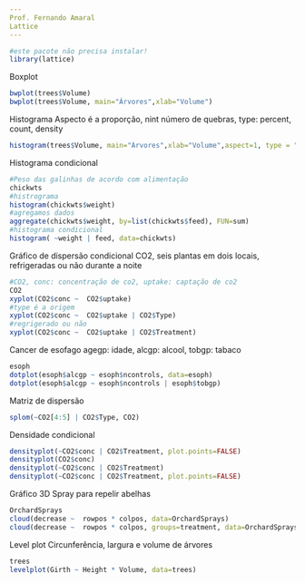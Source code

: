 ```yaml
---
Prof. Fernando Amaral
Lattice
---
```


```r
#este pacote não precisa instalar!
library(lattice)
```
Boxplot
```r
bwplot(trees$Volume)
bwplot(trees$Volume, main="Árvores",xlab="Volume")
```
Histograma
Aspecto é a proporção, nint número de quebras, type: percent, count, density
```r
histogram(trees$Volume, main="Árvores",xlab="Volume",aspect=1, type = "percent", nint=5 )
```
Histograma condicional
```r
#Peso das galinhas de acordo com alimentação
chickwts
#histrograma
histogram(chickwts$weight)
#agregamos dados
aggregate(chickwts$weight, by=list(chickwts$feed), FUN=sum)
#histograma condicional
histogram( ~weight | feed, data=chickwts)
```
Gráfico de dispersão condicional
CO2, seis plantas em dois locais, refrigeradas ou não durante a noite
```r
#CO2, conc: concentração de co2, uptake: captação de co2
CO2
xyplot(CO2$conc ~  CO2$uptake)
#type é a origem 
xyplot(CO2$conc ~  CO2$uptake | CO2$Type)
#regrigerado ou não
xyplot(CO2$conc ~  CO2$uptake | CO2$Treatment)
```
Cancer de esofago
agegp: idade, alcgp: alcool, tobgp: tabaco
```r
esoph
dotplot(esoph$alcgp ~ esoph$ncontrols, data=esoph)
dotplot(esoph$alcgp ~ esoph$ncontrols | esoph$tobgp)
```
Matriz de dispersão
```r
splom(~CO2[4:5] | CO2$Type, CO2)
```
Densidade condicional
```r
densityplot(~CO2$conc | CO2$Treatment, plot.points=FALSE)
densityplot(CO2$conc)
densityplot(~CO2$conc | CO2$Treatment)
densityplot(~CO2$conc | CO2$Treatment, plot.points=FALSE)
```
Gráfico 3D
Spray para repelir abelhas
```r
OrchardSprays
cloud(decrease ~  rowpos * colpos, data=OrchardSprays)
cloud(decrease ~  rowpos * colpos, groups=treatment, data=OrchardSprays)
```
Level plot
Circunferência, largura e volume de árvores
```r
trees
levelplot(Girth ~ Height * Volume, data=trees)
```

